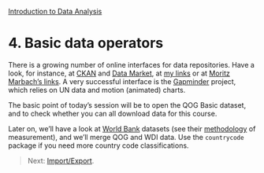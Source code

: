 <style>@import url(style.css);</style>
[Introduction to Data Analysis](index.html "Course index")

# 4. Basic data operators

There is a growing number of online interfaces for data repositories. Have a look, for instance, at [CKAN](http://ckan.org/) and [Data Market](http://datamarket.com/), at [my links](https://github.com/briatte/srqm/wiki/data) or at [Moritz Marbach's links](https://delicious.com/moritz.marbach/data). A very successful interface is the [Gapminder](http://factbased.blogspot.fr/2012/07/convenient-access-to-gapminder-datasets.html) project, which relies on UN data and motion (animated) charts.

The basic point of today's session will be to open the QOG Basic dataset, and to check whether you can all download data for this course.

Later on, we'll have a look at [World Bank](https://github.com/vincentarelbundock/WDI) datasets (see their [methodology](http://data.worldbank.org/about/data-overview/methodologies) of measurement), and we'll merge QOG and WDI data. Use the `countrycode` package if you need more country code classifications.

> Next: [Import/Export](041_dataio.html).
